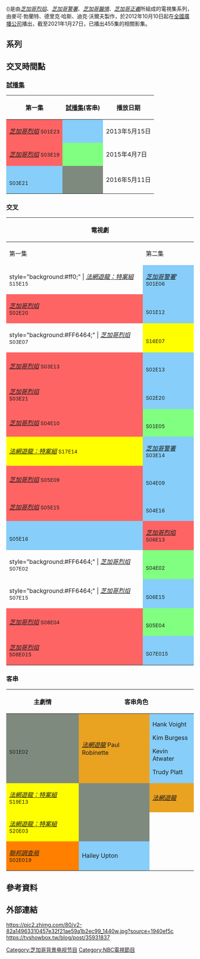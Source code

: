 {{Copy edit|time=2021-02-03T04:55:19+00:00}}
{{Infobox media franchise
| title          = ''芝加哥''系列
| image          = 
| image_upright  = 
| caption        = 
| creator        = 麥可·勃蘭特<br>德里克·哈斯<br>迪克·沃爾夫
| origin         = ''[[芝加哥烈焰|芝加哥烈焰]]''
| tv             = ''[[芝加哥烈焰|芝加哥烈焰]]''<br />''[[芝加哥警署|芝加哥警署]]''<br />''[[芝加哥醫情|芝加哥醫情]]''<br />''[[芝加哥正義|芝加哥正義]]''
| owner          = [[NBC環球l|NBC環球l]]
| otherlabel1    = 相關節目
| otherdata1     = ''[[法網遊龍：特案組|法網遊龍：特案組]]''
}}
'''{{FULLPAGENAME}}'''({{lang-en|Chicago franchise}})是由''[[芝加哥烈焰|芝加哥烈焰]]''、''[[芝加哥警署|芝加哥警署]]''、''[[芝加哥醫情|芝加哥醫情]]''、''[[芝加哥正義|芝加哥正義]]''所組成的電視集系列，由麥可·勃蘭特、德里克·哈斯、迪克·沃爾夫製作，於2012年10月10日起在[[全國廣播公司|全國廣播公司]]播出，截至2021年1月27日，已播出455集的相關影集。

== 系列 ==
{{Series overview
| infoA       = [[節目統籌|節目統籌]]<ref>{{cite web|url=https://directories.wga.org/project/1033087/chicago-fire/|title=Chicago Fire|access-date=November 27, 2020|work=[[Writers_Guild_of_America_West|Writers Guild of America West]]|archive-date=2020-12-06|archive-url=https://web.archive.org/web/20201206170526/https://directories.wga.org/project/1033087/chicago-fire/|dead-url=no}}</ref><ref>{{cite web|url=https://directories.wga.org/project/1066184/chicago-pd/|title=Chicago PD|access-date=November 27, 2020|work=[[Writers_Guild_of_America_West|Writers Guild of America West]]|archive-date=2020-12-07|archive-url=https://web.archive.org/web/20201207074124/https://directories.wga.org/project/1066184/chicago-pd/|dead-url=no}}</ref><ref>{{cite web|url=https://directories.wga.org/project/1105035/chicago-med/|title=Chicago Med|access-date=November 27, 2020|work=[[Writers_Guild_of_America_West|Writers Guild of America West]]|archive-date=2020-12-06|archive-url=https://web.archive.org/web/20201206051850/https://directories.wga.org/project/1105035/chicago-med/|dead-url=no}}</ref><ref>{{cite web|url=https://directories.wga.org/project/1120943/chicago-justice/|title=芝加哥正義|access-date=November 27, 2020|work=[[Writers_Guild_of_America_West|Writers Guild of America West]]|archive-date=2020-12-07|archive-url=https://web.archive.org/web/20201207162741/https://directories.wga.org/project/1120943/chicago-justice/|dead-url=no}}</ref>
| infoB        = 排行
| infoC        = 美國收視人數<br>(百萬)
| infoD        = 狀態
| multiseries = 

{{Series overview
| series    = ''[[芝加哥烈焰|芝加哥烈焰]]''
| infoA     = y
| infoB     = y
| infoC     = y
| infoD     = y
| color1    = #000000
| link1     = 芝加哥烈焰#Season 1 (2012–13)
| episodes1 = 24
| start1    = {{Start date|2012|10|10}}
| end1      = {{End date|2013|5|22}}
| infoA1    = Matt Olmstead, Michael Brandt, and Derek Haas
| infoB1    = 51
| infoC1    = 7.78<ref>{{Cite web |url=https://www.deadline.com/2013/05/tv-season-series-rankings-2013-full-list/ |title=Full 2012–2013 TV Season Series Rankings – Deadline.com<!-- Bot generated title --> |access-date=2021-02-04 |archive-date=2013-06-28 |archive-url=https://archive.today/20130628235235/http://www.deadline.com/2013/05/tv-season-series-rankings-2013-full-list/ |dead-url=no }}</ref>
| infoD1    = 完結

| color2    = #58595C
| link2     = 芝加哥烈焰#Season 2 (2013–14)
| episodes2 = 22
| start2    = {{Start date|2013|9|24}}
| end2      = {{End date|2014|5|13}}
| infoB2    = 31
| infoC2    = 9.70<ref name="entertainment2014">{{cite web|last=Deadline Team|first=The|title=Full 2013–14 Series Rankings|url=https://www.deadline.com/2014/05/tv-season-series-rankings-2013-full-list-2/|access-date=May 23, 2014|date=May 23, 2014|archive-date=2014-05-25|archive-url=https://www.webcitation.org/6PpJWyOpl?url=http://www.deadline.com/2014/05/tv-season-series-rankings-2013-full-list-2/|dead-url=no}}</ref>

| color3    = #536895
| link3     = 芝加哥烈焰#Season 3 (2014–15)
| episodes3 = 23
| start3    = {{Start date|2014|9|23}}
| end3      = {{End date|2015|5|12}}
| infoA3    = Matt Olmstead, Michael Brandt, Derek Haas, and Dick Wolf
| infoB3    = 47
| infoC3    = 9.65<ref name="entertainment2015">{{cite web|url=https://deadline.com/2015/05/2014-15-full-tv-season-ratings-shows-rankings-1201431167/ |title=Full 2014–15 Series Rankings |work=Deadline Hollywood |date=May 22, 2015 |access-date=May 22, 2015 |url-status=dead |archive-url=https://www.webcitation.org/6YifxgqG8?url=http://deadline.com/2015/05/2014-15-full-tv-season-ratings-shows-rankings-1201431167/ |archive-date=May 22, 2015 }}</ref>

| color4    = #104a20
| link4     = 芝加哥烈焰#Season 4 (2015–16)
| episodes4 = 23
| start4    = {{Start date|2015|10|13}}
| end4      = {{End date|2016|5|17}}
| infoA4    = Matt Olmstead, Michael Brandt, and Derek Haas
| infoB4    = 31
| infoC4    = 10.47<ref name="entertainment2016">{{cite web|url=https://deadline.com/2016/05/tv-season-2015-2016-series-rankings-shows-full-list-1201763189/|title=Full 2015–16 TV Season Series Rankings: 'Blindspot', 'Life In Pieces' & 'Quantico' Lead Newcomers|work=Deadline Hollywood|last=de Moraes|first=Lisa|date=May 26, 2016|access-date=May 26, 2016|archive-date=2016-05-27|archive-url=https://www.webcitation.org/6ho7kEKye?url=http://deadline.com/2016/05/tv-season-2015-2016-series-rankings-shows-full-list-1201763189/|dead-url=no}}</ref>

| color5    = #611c40
| link5     = 芝加哥烈焰#Season 5 (2016–17)
| episodes5 = 22
| start5    = {{Start date|2016|10|11}}
| end5      = {{End date|2017|5|16}}
| infoB5    = 26
| infoC5    = 9.92<ref name="entertainment2017">{{cite web|url=https://deadline.com/2017/05/2016-2017-tv-season-ratings-series-rankings-list-1202102340/|title=Final 2016–17 TV Rankings: ‘Sunday Night Football’ Winning Streak Continues|work=Deadline Hollywood|date=May 26, 2017|access-date=May 26, 2017|archive-date=2017-05-30|archive-url=https://web.archive.org/web/20170530115026/http://deadline.com/2017/05/2016-2017-tv-season-ratings-series-rankings-list-1202102340/|dead-url=no}}</ref>

| color6    = #e3b54b
| link6     = 芝加哥烈焰#Season 6 (2017–18)
| episodes6 = 23
| start6    = {{Start date|2017|9|28}}
| end6      = {{End date|2018|5|10}}
| infoA6    = Derek Haas
| infoB6    = 29
| infoC6    = 9.67<ref name="entertainment2018">{{cite web|url=https://deadline.com/2018/05/2017-2018-tv-series-ratings-rankings-full-list-of-shows-1202395851/|title=2017-18 TV Series Ratings Rankings: NFL Football, ‘Big Bang’ Top Charts|work=Deadline Hollywood|date=May 22, 2018|access-date=May 22, 2018|archive-date=2018-05-23|archive-url=https://web.archive.org/web/20180523031012/https://deadline.com/2018/05/2017-2018-tv-series-ratings-rankings-full-list-of-shows-1202395851/|dead-url=no}}</ref>

| color7    = #ed7700
| link7     = 芝加哥烈焰#Season 7 (2018–19)
| episodes7 = 22
| start7    = {{Start date|2018|9|26}}
| end7      = {{End date|2019|5|22}}
| infoB7    = 14
| infoC7    = 11.70<ref name="entertainment2019">{{cite web|url=https://variety.com/2019/tv/news/most-watched-tv-shows-highest-rated-2018-2019-season-game-of-thrones-1203222287/|title=100 Most-Watched TV Shows of 2018–19: Winners and Losers|work=Variety|date=May 22, 2019|access-date=May 22, 2019|archive-date=2019-07-04|archive-url=https://web.archive.org/web/20190704021838/https://variety.com/2019/tv/news/most-watched-tv-shows-highest-rated-2018-2019-season-game-of-thrones-1203222287/|dead-url=no}}</ref>

| color8    = #B30D0D
| link8     = 芝加哥烈焰#Season 8 (2019–20)
| episodes8 = 20
| start8    = {{Start date|2019|9|25}}
| end8      = {{End date|2020|4|15}}
| infoB8    = {{N/a|TBD}}
| infoC8    = {{N/a|TBD}}

| color9    = #EC7413
| link9     = 芝加哥烈焰#Season 9 (2020–21)
| episodes9 = 16
| start9    = {{Start date|2020|11|11}}
| end9      = {{End date|2021|5|26}}
| infoB9    = {{N/a|TBD}}
| infoC9    = {{N/a|TBD}}

| color10    = #C46210
| link10     = 芝加哥烈焰#Season 10 (2021)
| episodes10 =
| start10    = {{start date|2021|9|22}}
| end10      =
| infoA10    =
| infoB10    =
| infoD10    = 播出中
}}
{{Series overview
|series  = ''[[芝加哥警署|芝加哥警署]]''
|infoA   = y
|infoB   = y
|infoC   = y
|infoD   = y
|color0S = #000000
|link0S  = 芝加哥警署 #Backdoor pilot—Chicago Fire season 1
|linkT0S = 試播集
|start0S = {{Start date|2013|5|15}}
|infoA0S = Matt Olmstead, Michael Brandt, and Derek Haas
|infoB0S = {{n/a}}
|infoC0S = 6.90<ref name="LetHerGo">{{cite web|url=http://tvbythenumbers.zap2it.com/2013/05/16/wednesday-final-ratings-chicago-fire-modern-family-american-idol-criminal-minds-nashville-adjusted-down-adjusted-up/182915/|archive-url=https://web.archive.org/web/20130607114236/http://tvbythenumbers.zap2it.com/2013/05/16/wednesday-final-ratings-chicago-fire-modern-family-american-idol-criminal-minds-nashville-adjusted-down-adjusted-up/182915/|url-status=dead|archive-date=June 7, 2013|title=Wednesday Final Ratings: 'Chicago Fire', 'Modern Family', 'American Idol', 'Criminal Minds' & 'Supernatural' Adjusted Up; 'Nashville' Adjusted Down|last=Kondolojy|first=Amanda|work=TV by the Numbers|date=May 16, 2013|access-date=May 23, 2017}}</ref>
|infoD0S = 完結

|color1    = #070d42
|episodes1 = 15
|link1     = 芝加哥警署#Season 1 (2014)
|start1    = {{Start date|2014|1|8}}
|end1      = {{End date|2014|5|21}}
|infoA1    = Matt Olmstead
|infoB1    = 50
|infoC1    = 8.03<ref name="entertainment2014" />

|color2    = #95221f
|episodes2 = 23
|link2     = 芝加哥警署#Season 2 (2014–15)
|start2    = {{Start date|2014|9|24}}
|end2      = {{End date|2015|5|20}}
|infoA2    = Matt Olmstead, Michael Brandt, Derek Haas, and Dick Wolf
|infoB2    = 51
|infoC2    = 8.74<ref name="entertainment2015" />

|color3    = #967117
|episodes3 = 23
|link3     = 芝加哥警署#Season 3 (2015–16)
|start3    = {{Start date|2015|9|30}}
|end3      = {{End date|2016|5|25}}
|infoA3    = Matt Olmstead, Michael Brandt, and Derek Haas
|infoB3    = 47
|infoC3    = 8.71<ref name="entertainment2016" />

|color4    = #4B5320
|episodes4 = 23
|link4     = 芝加哥警署#Season 4 (2016–17)
|start4    = {{Start date|2016|9|21}}
|end4      = {{End date|2017|5|17}}
|infoB4    = 36
|infoC4    = 8.48<ref name="entertainment2017" />

|color5    = #3A2F1A
|episodes5 = 22
|link5     = 芝加哥警署#Season 5 (2017–18)
|start5    = {{Start date|2017|9|27}}
|end5      = {{End date|2018|5|9}}
|infoA5    = Richard Eid
|infoB5    = 24
|infoC5    = 10.32<ref name="entertainment2018" />

|color6    = #3B97FF
|episodes6 = 22
|link6     = 芝加哥警署#Season 6 (2018–19)
|start6    = {{Start date|2018|9|26}}
|end6      = {{End date|2019|5|22}}
|infoB6    = 18
|infoC6    = 11.18<ref name="entertainment2019" />

|color7    = #6A9BCF
|episodes7 = 20
|link7     = 芝加哥警署#Season 7 (2019–20)
|start7    = {{Start date|2019|9|25}}
|end7      = {{End date|2020|4|15}}
|infoB7    = {{N/A|TBD}}
|infoC7    = {{N/A|TBD}}

|color8    = #005C94
|link8     = 芝加哥警署#Season 8 (2020–21)
|episodes8 = 16
|start8    = {{Start date|2020|11|11}}
|end8      = {{End date|2021|5|26}}
|infoB8    = {{N/a|TBD}}
|infoC8    = {{N/a|TBD}}

|color9    = #0048BA
|episodes9 = 
|link9     = 芝加哥警署#Season 9 (2021)
|start9    = {{start date|2021|9|22}}
|end9      = 
|infoA9    = 
|infoB9    = 
|infoD9    = 播出中
}}

{{Series overview
| series  = ''[[芝加哥醫情|芝加哥醫情]]''
| infoA   = y
| infoB   = y
| infoC   = y
| infoD   = y
| color0S = #46587d
| link0S  = 芝加哥醫情 #Backdoor pilot—Chicago Fire season 3
| linkT0S = 試播集
| start0S = {{Start date|2015|4|7}}
| infoA0S = Matt Olmstead, Michael Brandt, Derek Haas, and Dick Wolf
| infoB0S = {{n/a}}
| infoC0S = 8.43<ref name="Apocalypse">{{cite web|url=http://tvbythenumbers.zap2it.com/2015/04/08/tuesday-final-ratings-ncis-new-orleans-adjusted-up-no-adjustment-for-forever-new-girl-or-weird-loners/386241/|archive-url=https://web.archive.org/web/20150412005152/http://tvbythenumbers.zap2it.com/2015/04/08/tuesday-final-ratings-ncis-new-orleans-adjusted-up-no-adjustment-for-forever-new-girl-or-weird-loners/386241/|url-status=dead|archive-date=April 12, 2015|title=Tuesday Final Ratings: 'NCIS: New Orleans' Adjusted Up; No Adjustment for 'Forever', 'New Girl' or 'Weird Loners'|last=Kondolojy|first=Amanda|work=TV by the Numbers|date=April 8, 2015|access-date=May 23, 2015}}</ref>
| infoD0S = 完結

| color1    = #349CEC
| link1     = 芝加哥醫情#Season 1 (2015–16)
| episodes1 = 18
| start1    = {{Start date|2015|11|17}}
| end1      = {{End date|2016|5|17}}
| infoA1    = Andrew Dettmann, Andrew Schneider, and Diane Frolov
| infoB1    = 37
| infoC1    = 9.83<ref name="entertainment2016" />

| color2    = #E4E4E1
| link2     = 芝加哥醫情#Season 2 (2016–17)
| episodes2 = 23
| start2    = {{Start date|2016|9|22}}
| end2      = {{End date|2017|5|11}}
| infoA2    = Andrew Schneider and Diane Frolov
| infoB2    = 28
| infoC2    = 9.47<ref name="entertainment2017" />

| color3    = #B30D0D
| link3     = 芝加哥醫情#Season 3 (2017–18)
| episodes3 = 20
| start3    = {{Start date|2017|11|21}}
| end3      = {{End date|2018|5|15}}
| infoB3    = 27
| infoC3    = 10.10<ref name="entertainment2018" />

| color4    = #000000
| link4     = 芝加哥醫情#Season 4 (2018–19)
| episodes4 = 22
| start4    = {{Start date|2018|9|26}}
| end4      = {{End date|2019|5|22}}
| infoB4    = 17
| infoC4    = 11.32<ref name="entertainment2019" />

| color5    = #2E5732
| link5     = 芝加哥醫情#Season 5 (2019–20)
| episodes5 = 20
| start5    = {{Start date|2019|9|25}}
| end5      = {{End date|2020|4|15}}
| infoB5    = {{N/A|TBD}}
| infoC5    = {{N/a|TBD}}

| color6    = #A62A2A
| link6     = 芝加哥醫情#Season 6 (2020–21)
| episodes6 = 16
| start6    = {{Start date|2020|11|11}}
| end6      = {{End date|2021|5|26}}
| infoB6    = {{N/a|TBD}}
| infoC6    = {{N/a|TBD}}

| color7     = #800000
| link7      = 芝加哥醫情#Season 7 (2021)
| episodes7  = 
| start7     = {{start date|2021|9|22}}
| end7       = 
| infoA7     = 
| infoB7     = 
| infoD7     = 播出中
}}

{{Series overview
| series  = ''[[芝加哥正義|芝加哥正義]]''
| infoA   = y
| infoB   = y
| infoC   = y
| infoD   = y
| color0S = #ebb400
| link0S  = 芝加哥正義#Backdoor pilot (2016)
| linkT0S = 試播集
| start0S = {{Start date|2016|05|11}}
| infoA0S = Matt Olmstead, Michael Brandt, and Derek Haas
| infoB0S = {{n/a}}
| infoC0S = 6.75<ref>{{cite web|url=http://tvbythenumbers.zap2it.com/2016/05/12/wednesday-final-ratings-may-11-2016/|archive-url=https://web.archive.org/web/20160513010215/http://tvbythenumbers.zap2it.com/2016/05/12/wednesday-final-ratings-may-11-2016/|url-status=dead|archive-date=May 13, 2016|title=Wednesday final ratings: 'Empire' and 'The Goldbergs' adjust up, 'Black-ish' and 'Nashville' adjust down|last=Porter|first=Rick|work=TV by the Numbers|date= May 12, 2016|access-date=May 12, 2016}}</ref>
| infoD0S = 完結

| color1    = #979797
| link1     = 芝加哥正義#Season 1 (2017)
| episodes1 = 13
| start1    = {{Start date|2017|3|01}}
| end1      = {{End date|2017|05|14}}
| infoA1    = Michael Chernuchin
| infoB1    = 37
| infoC1    = 8.42<ref name="entertainment2017" />
}}
}}

==交叉時間點==
===[[電視試播|試播集]]===
{| class="wikitable"  style="width:60%; text-align:center;"
|-
! 第一集 !! [[電視試播|試播集]](客串) 
!播放日期
|-
| style="background:#FF6464;" | ''[[芝加哥烈焰|芝加哥烈焰]]''
<small>S01E23</small>
| style="background:#87CEFA;" |{{nowrap| ''[[芝加哥警署|芝加哥警署]]''}} || 2013年5月15日 
|-
| style="background:#FF6464;" | ''[[芝加哥烈焰|芝加哥烈焰]]''
<small>S03E19</small>
| style="background:#80ff80;" | {{nowrap|''[[芝加哥醫情|芝加哥醫情]]''}} || 2015年4月7日 
|-
| style="background:#87CEFA;" | {{nowrap|''[[芝加哥警署|芝加哥警署]]''}}<br><small>S03E21</small>
| style="background:#7f8a7f" | {{nowrap|''[[芝加哥正義|芝加哥正義]]''}} || 2016年5月11日 
|}

===交叉===
{| class="wikitable"  style="width:60%; text-align:center;"
|-
! colspan="3"|電視劇 !! rowspan="2" style="width:22%;" |播放日期 
|-
! 第一集 !! 第二集 !! 第三集
|-
| {{anchor|February 2014 Chicago and [[法網遊龍：特案組|法網遊龍：特案組]] crossover event}}style="background:#ff0;" | ''[[法網遊龍：特案組|法網遊龍：特案組]]''
<small>S15E15</small>
| style="background:#87CEFA;" | ''[[芝加哥警署|芝加哥警署]]'''
<small>S01E06</small>
|
| 2014年2月26日 
|-
| style="background:#FF6464;" | ''[[芝加哥烈焰|芝加哥烈焰]]''<br><small>S02E20</small>
| style="background:#87CEFA;" |{{nowrap| ''[[芝加哥警署|芝加哥警署]]''}}<br><small>S01E12</small>
|
| 2014年4月29日~30日 
|-
| {{anchor|November 2014 Chicago and [[法網遊龍：特案組|法網遊龍：特案組]] crossover event}}style="background:#FF6464;" | ''[[芝加哥烈焰|芝加哥烈焰]]''
<small>S03E07</small>
| style="background:#ff0;" | {{nowrap|''[[法網遊龍：特案組|法網遊龍：特案組]]''}}<br><small>S16E07</small>
| style="background:#87CEFA;" |{{nowrap| ''[[芝加哥警署|芝加哥警署]]''}}<br><small>S02E07</small>
| 2014年11月11日~12日 
|-
| style="background:#FF6464;" | ''[[芝加哥烈焰|芝加哥烈焰]]''
<small>S03E13</small>
| style="background:#87CEFA;" | {{nowrap|''[[芝加哥警署|芝加哥警署]]''}}<br><small>S02E13</small>
| || 2015年2月3日~4日 
|-
| style="background:#FF6464;" | ''[[芝加哥烈焰|芝加哥烈焰]]''<br><small>S03E21</small>
| style="background:#87CEFA;" | {{nowrap|''[[芝加哥警署|芝加哥警署]]''}}<br><small>S02E20</small>
| style="background:#ff0;" | {{nowrap|''[[法網遊龍：特案組|法網遊龍：特案組]]''}}<br><small>S16E20</small>
| 2015年4月28日~29日 
|-
| style="background:#FF6464;" | ''[[芝加哥烈焰|芝加哥烈焰]]''
<small>S04E10</small>
| style="background:#80ff80;" | {{nowrap|''[[芝加哥醫情|芝加哥醫情]]''}}<br><small>S01E05</small>
| style="background:#87CEFA;" | {{nowrap|''[[芝加哥警署|芝加哥警署]]''}}<br><small>S03E10</small>
| 2016年1月5日~6日 
|-
| style="background:#ff0;" | ''[[法網遊龍：特案組|法網遊龍：特案組]]''
<small>S17E14</small>
| style="background:#87CEFA;" | ''[[芝加哥警署|芝加哥警署]]''
<small>S03E14</small>
| || 2016年2月10日 
|-
| style="background:#FF6464;" | ''[[芝加哥烈焰|芝加哥烈焰]]''
<small>S05E09</small>
| style="background:#87CEFA;" | {{nowrap|''[[芝加哥警署|芝加哥警署]]''}}<br><small>S04E09</small>
|
| 2017年1月3日 
|-
| style="background:#FF6464;" | ''[[芝加哥烈焰|芝加哥烈焰]]''
<small>S05E15</small>
| style="background:#87CEFA;" | {{nowrap|''[[芝加哥警署|芝加哥警署]]''}}<br><small>S04E16</small>
| style="background:#7f8a7f" | {{nowrap|''[[芝加哥正義|芝加哥正義]]''}}<br><small>S01E01</small>
| 2017年3月1日 
|-
| style="background:#87CEFA;" | {{nowrap|''[[芝加哥警署|芝加哥警署]]''}}<br><small>S05E16</small>
| style="background:#FF6464;" | ''[[芝加哥烈焰|芝加哥烈焰]]''
<small>S06E13</small>
| || 2018年3月7日~8日 
|-
| {{anchor|October 2018 Chicago crossover event}}style="background:#FF6464;" | ''[[芝加哥烈焰|芝加哥烈焰]]''
<small>S07E02</small>
| style="background:#80ff80;" | {{nowrap|''[[芝加哥醫情|芝加哥醫情]]''}}<br><small>S04E02</small>
| style="background:#87CEFA;" | {{nowrap|''[[芝加哥警署|芝加哥警署]]''}}<br><small>S06E02</small>
| 2018年10月3日 
|-
| style="background:#FF6464;" {{anchor|February 2019 Chicago crossover event}} | ''[[芝加哥烈焰|芝加哥烈焰]]''
<small>S07E15</small>
| style="background:#87CEFA;" | {{nowrap|''[[芝加哥警署|芝加哥警署]]''}}<br><small>S06E15</small>
|
| 2019年2月20日 
|-
| style="background:#FF6464;" | ''[[芝加哥烈焰|芝加哥烈焰]]''
<small>S08E04</small>
| style="background:#80ff80;" | {{nowrap|''[[芝加哥醫情|芝加哥醫情]]''}}<br><small>S05E04</small>
| style="background:#87CEFA;" | {{nowrap|''[[芝加哥警署|芝加哥警署]]''}}<br><small>S07E04</small>
| 2019年10月16日 
|-
| style="background:#FF6464;" | ''[[芝加哥烈焰|芝加哥烈焰]]''<br><small>S08E015</small>
| style="background:#87CEFA;" | {{nowrap|''[[芝加哥警署|芝加哥警署]]''}}<br><small>S07E015</small>
| |||2020年2月26日
|}

===客串===
{| class="wikitable"  style="width:60%; text-align:center;"
|-
! 主劇情 !! colspan="2" | 客串角色 
!播放日期
|-
| style="background:#7f8a7f" | {{nowrap|''[[芝加哥正義|芝加哥正義]]''}}<br><small>S01E02</small>
| style="background:#EAA221;" | ''[[法網遊龍|法網遊龍]]''
Paul Robinette
| style="background:#87CEFA;" | {{nowrap|''[[芝加哥警署|芝加哥警署]]''}}
Hank Voight

Kim Burgess

Kevin Atwater

Trudy Platt 
| 2017年3月5日 
|-
| style="background:#ff0;" | ''[[法網遊龍：特案組|法網遊龍：特案組]]''
<small>S19E13</small>
| style="background:#7f8a7f" | {{nowrap|''[[芝加哥正義|芝加哥正義]]''}} || style="background:#EAA221;" | ''[[法網遊龍|法網遊龍]]'' || 2018年2月7日 
|-
| style="background:#ff0;" | ''[[法網遊龍：特案組|法網遊龍：特案組]]''
<small>S20E03</small>
| style="background:#7f8a7f" | {{nowrap|''[[芝加哥正義|芝加哥正義]]''}}  || || 2018年10月4日 
|-
| style="background:#FF7F00;" | ''[[聯邦調查局_(影集)|聯邦調查局]]''<br><small>S02E019</small>
| style="background:#87CEFA;" | {{nowrap|''[[芝加哥警署|芝加哥警署]]''}}
Hailey Upton
| ||2020年3月31日
|}

== 參考資料 ==
{{Reflist|2}}

== 外部連結 ==
{{芝加哥系列}}
[[Category:芝加哥背景电视节目|Category:芝加哥背景电视节目]]
[[Category:NBC電視節目|Category:NBC電視節目]]
https://pic2.zhimg.com/80/v2-82a14963310457e32f21ae59a1b2ec99_1440w.jpg?source=1940ef5c
https://tvshowbox.tw/blog/post/35931837